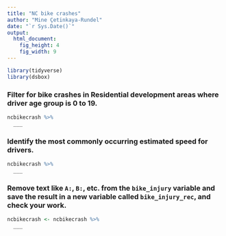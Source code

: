 ```yaml
---
title: "NC bike crashes"
author: "Mine Çetinkaya-Rundel"
date: "`r Sys.Date()`"
output: 
  html_document: 
    fig_height: 4
    fig_width: 9
---
```


```r
library(tidyverse)
library(dsbox)
```

### Filter for bike crashes in Residential development areas where driver age group is 0 to 19.

```r
ncbikecrash %>%
  ___
```

### Identify the most commonly occurring estimated speed for drivers.

```r
ncbikecrash %>%
  ___
```

### Remove text like `A:`, `B:`, etc. from the `bike_injury` variable and save the result in a new variable called `bike_injury_rec`, and check your work.

```r
ncbikecrash <- ncbikecrash %>%
  ___
```
